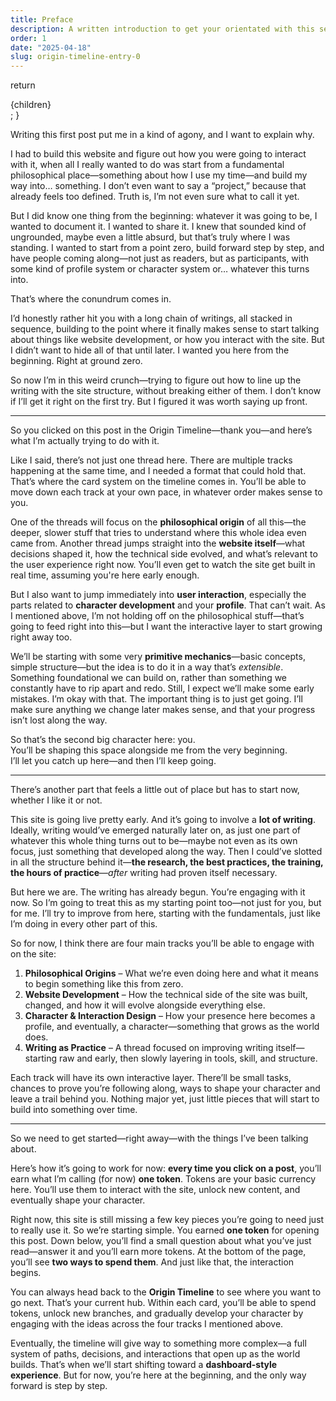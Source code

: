 ```yaml
---
title: Preface
description: A written introduction to get your orientated with this section.
order: 1
date: "2025-04-18"
slug: origin-timeline-entry-0
---
```



  return <div className={styles.timelineEntryWrapper}>{children}</div>;
}

Writing this first post put me in a kind of agony, and I want to explain why.

I had to build this website and figure out how you were going to interact with it, when all I really wanted to do was start from a fundamental philosophical place—something about how I use my time—and build my way into… something. I don’t even want to say a “project,” because that already feels too defined. Truth is, I’m not even sure what to call it yet.

But I did know one thing from the beginning: whatever it was going to be, I wanted to document it. I wanted to share it. I knew that sounded kind of ungrounded, maybe even a little absurd, but that’s truly where I was standing. I wanted to start from a point zero, build forward step by step, and have people coming along—not just as readers, but as participants, with some kind of profile system or character system or… whatever this turns into.

That’s where the conundrum comes in.

I’d honestly rather hit you with a long chain of writings, all stacked in sequence, building to the point where it finally makes sense to start talking about things like website development, or how you interact with the site. But I didn’t want to hide all of that until later. I wanted you here from the beginning. Right at ground zero.

So now I’m in this weird crunch—trying to figure out how to line up the writing with the site structure, without breaking either of them. I don’t know if I’ll get it right on the first try. But I figured it was worth saying up front.

---

So you clicked on this post in the Origin Timeline—thank you—and here’s what I’m actually trying to do with it.

Like I said, there’s not just one thread here. There are multiple tracks happening at the same time, and I needed a format that could hold that. That’s where the card system on the timeline comes in. You’ll be able to move down each track at your own pace, in whatever order makes sense to you.

One of the threads will focus on the **philosophical origin** of all this—the deeper, slower stuff that tries to understand where this whole idea even came from. Another thread jumps straight into the **website itself**—what decisions shaped it, how the technical side evolved, and what’s relevant to the user experience right now. You’ll even get to watch the site get built in real time, assuming you're here early enough.

But I also want to jump immediately into **user interaction**, especially the parts related to **character development** and your **profile**. That can’t wait. As I mentioned above, I’m not holding off on the philosophical stuff—that’s going to feed right into this—but I want the interactive layer to start growing right away too.

We’ll be starting with some very **primitive mechanics**—basic concepts, simple structure—but the idea is to do it in a way that’s *extensible*. Something foundational we can build on, rather than something we constantly have to rip apart and redo. Still, I expect we’ll make some early mistakes. I’m okay with that. The important thing is to just get going. I’ll make sure anything we change later makes sense, and that your progress isn’t lost along the way.

So that’s the second big character here: you.  
You’ll be shaping this space alongside me from the very beginning.  
I’ll let you catch up here—and then I’ll keep going.

---

There’s another part that feels a little out of place but has to start now, whether I like it or not.

This site is going live pretty early. And it’s going to involve a **lot of writing**. Ideally, writing would’ve emerged naturally later on, as just one part of whatever this whole thing turns out to be—maybe not even as its own focus, just something that developed along the way. Then I could’ve slotted in all the structure behind it—**the research, the best practices, the training, the hours of practice**—*after* writing had proven itself necessary.

But here we are. The writing has already begun. You’re engaging with it now. So I’m going to treat this as my starting point too—not just for you, but for me. I’ll try to improve from here, starting with the fundamentals, just like I’m doing in every other part of this.

So for now, I think there are four main tracks you’ll be able to engage with on the site:

1. **Philosophical Origins** – What we’re even doing here and what it means to begin something like this from zero.  
2. **Website Development** – How the technical side of the site was built, changed, and how it will evolve alongside everything else.  
3. **Character & Interaction Design** – How your presence here becomes a profile, and eventually, a character—something that grows as the world does.  
4. **Writing as Practice** – A thread focused on improving writing itself—starting raw and early, then slowly layering in tools, skill, and structure.

Each track will have its own interactive layer. There’ll be small tasks, chances to prove you’re following along, ways to shape your character and leave a trail behind you. Nothing major yet, just little pieces that will start to build into something over time.

---

So we need to get started—right away—with the things I’ve been talking about.

Here’s how it’s going to work for now: **every time you click on a post**, you’ll earn what I’m calling (for now) **one token**. Tokens are your basic currency here. You’ll use them to interact with the site, unlock new content, and eventually shape your character.

Right now, this site is still missing a few key pieces you’re going to need just to really use it. So we’re starting simple. You earned **one token** for opening this post. Down below, you’ll find a small question about what you’ve just read—answer it and you’ll earn more tokens. At the bottom of the page, you’ll see **two ways to spend them**. And just like that, the interaction begins.

You can always head back to the **Origin Timeline** to see where you want to go next. That’s your current hub. Within each card, you’ll be able to spend tokens, unlock new branches, and gradually develop your character by engaging with the ideas across the four tracks I mentioned above.

Eventually, the timeline will give way to something more complex—a full system of paths, decisions, and interactions that open up as the world builds. That’s when we’ll start shifting toward a **dashboard-style experience**. But for now, you’re here at the beginning, and the only way forward is step by step.
